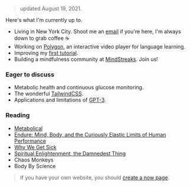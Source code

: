 > updated August 19, 2021.

Here's what I'm currently up to.

- Living in New York City. Shoot me an [email](mailto:me@kunal.sh) if you're here, I'm always down to grab coffee ☕️
- Working on [Polygon](https://polygon.video), an interactive video player for language learning.
- Improving my [first tutorial](./blog/building-a-fullstack-twitter-clone).
- Building a mindfulness community at [MindStreaks](https://mindstreaks.com). Join us!

### Eager to discuss

- Metabolic health and continuous glucose monitoring.
- The wonderful [TailwindCSS](https://tailwindcss.com).
- Applications and limitations of [GPT-3](https://arxiv.org/abs/2005.14165).

### Reading

- [Metabolical](https://www.amazon.com/Metabolical-Processed-Nutrition-Modern-Medicine-ebook/dp/B08F7S58JY/ref=sr_1_1?dchild=1&keywords=metabolical&qid=1629385017&s=digital-text&sr=1-1)
- [Endure: Mind, Body, and the Curiously Elastic Limits of Human Performance](https://www.amazon.com/Endure-Curiously-Elastic-Limits-Performance-ebook/dp/B0716GZX33)
- [Why We Get Sick](https://www.amazon.com/Why-We-Get-Sick-Disease-ebook/dp/B07ZKZ2NRN/ref=sr_1_1?crid=2D68MBPEGJ50E&dchild=1&keywords=why+we+get+sick&qid=1629385037&s=digital-text&sprefix=why+we+g%2Cdigital-text%2C147&sr=1-1)
- [Spiritual Enlightenment, the Damnedest Thing](https://www.amazon.com/Spiritual-Enlightenment-Damnedest-Thing-Trilogy/dp/0980184843)
- Chaos Monkeys
- Body By Science

> If you have your own website, you should [create a now page](https://nownownow.com/about).
